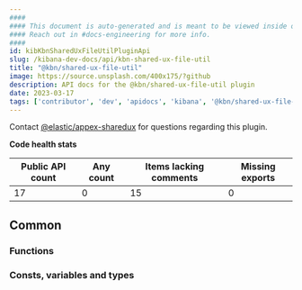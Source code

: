 ```yaml
---
####
#### This document is auto-generated and is meant to be viewed inside our experimental, new docs system.
#### Reach out in #docs-engineering for more info.
####
id: kibKbnSharedUxFileUtilPluginApi
slug: /kibana-dev-docs/api/kbn-shared-ux-file-util
title: "@kbn/shared-ux-file-util"
image: https://source.unsplash.com/400x175/?github
description: API docs for the @kbn/shared-ux-file-util plugin
date: 2023-03-17
tags: ['contributor', 'dev', 'apidocs', 'kibana', '@kbn/shared-ux-file-util']
---
```




Contact [@elastic/appex-sharedux](https://github.com/orgs/elastic/teams/appex-sharedux) for questions regarding this plugin.

**Code health stats**

| Public API count  | Any count | Items lacking comments | Missing exports |
|-------------------|-----------|------------------------|-----------------|
| 17 | 0 | 15 | 0 |

## Common

### Functions
<DocDefinitionList data={kbnSharedUxFileUtilObj.common.functions}/>

### Consts, variables and types
<DocDefinitionList data={kbnSharedUxFileUtilObj.common.misc}/>

